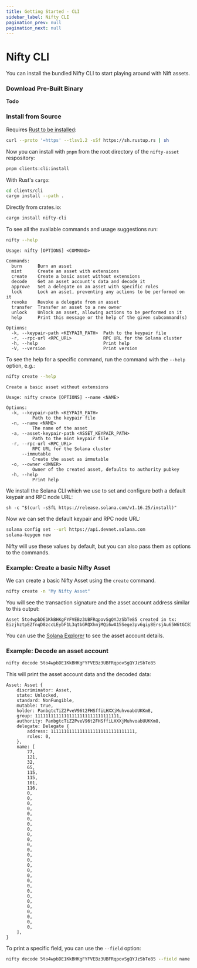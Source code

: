 ```yaml
---
title: Getting Started - CLI
sidebar_label: Nifty CLI
pagination_prev: null
pagination_next: null
---
```


# Nifty CLI

You can install the bundled Nifty CLI to start playing around with Nift assets.

### Download Pre-Built Binary

**Todo**

### Install from Source

Requires [Rust to be installed](https://www.rust-lang.org/learn/get-started):

```bash
curl --proto '=https' --tlsv1.2 -sSf https://sh.rustup.rs | sh
```

Now you can install with `pnpm` from the root directory of the `nifty-asset` respository:

```bash
pnpm clients:cli:install
```

With Rust's `cargo`:

```bash
cd clients/cli
cargo install --path .
```

Directly from crates.io:

```bash
cargo install nifty-cli
```

To see all the available commands and usage suggestions run:

```bash
nifty --help
```

```
Usage: nifty [OPTIONS] <COMMAND>

Commands:
  burn      Burn an asset
  mint      Create an asset with extensions
  create    Create a basic asset without extensions
  decode    Get an asset account's data and decode it
  approve   Set a delegate on an asset with specific roles
  lock      Lock an asset, preventing any actions to be performed on it
  revoke    Revoke a delegate from an asset
  transfer  Transfer an asset to a new owner
  unlock    Unlock an asset, allowing actions to be performed on it
  help      Print this message or the help of the given subcommand(s)

Options:
  -k, --keypair-path <KEYPAIR_PATH>  Path to the keypair file
  -r, --rpc-url <RPC_URL>            RPC URL for the Solana cluster
  -h, --help                         Print help
  -V, --version                      Print version
```

To see the help for a specific command, run the command with the `--help` option, e.g.:

```bash
nifty create --help
```

```
Create a basic asset without extensions

Usage: nifty create [OPTIONS] --name <NAME>

Options:
  -k, --keypair-path <KEYPAIR_PATH>
          Path to the keypair file
  -n, --name <NAME>
          The name of the asset
  -a, --asset-keypair-path <ASSET_KEYPAIR_PATH>
          Path to the mint keypair file
  -r, --rpc-url <RPC_URL>
          RPC URL for the Solana cluster
      --immutable
          Create the asset as immutable
  -o, --owner <OWNER>
          Owner of the created asset, defaults to authority pubkey
  -h, --help
          Print help
```



We install the Solana CLI which we use to set and configure both a default keypair and RPC node URL:

```
sh -c "$(curl -sSfL https://release.solana.com/v1.16.25/install)"
```

Now we can set the default keypair and RPC node URL:

```bash
solana config set --url https://api.devnet.solana.com
solana-keygen new
```

Nifty will use these values by default, but you can also pass them as options to the commands.


### Example: Create a basic Nifty Asset

We can create a basic Nifty Asset using the `create` command. 
```bash
nifty create -n "My Nifty Asset"
```
You will see the transaction signature and the asset account address similar to this output:

```
Asset 5to4wpbDE1KkBHKgFYFVEBz3UBFRqpovSgQYJzSbTe85 created in tx: EizjhztpEZfnqD8zccLEybF1L3qtbGRQXhmjMQi6wA15Sege3pv6giy8ErsjAu65W6tGC83UU185CEt4tYAkGP8
```

You can use the [Solana Explorer](https://explorer.solana.com/) to see the asset account details.


### Example: Decode an asset account

```bash
nifty decode 5to4wpbDE1KkBHKgFYFVEBz3UBFRqpovSgQYJzSbTe85
```

This will print the asset account data and the decoded data:

```
Asset: Asset {
    discriminator: Asset,
    state: Unlocked,
    standard: NonFungible,
    mutable: true,
    holder: PanbgtcTiZ2PveV96t2FHSffiLHXXjMuhvoabUUKKm8,
    group: 11111111111111111111111111111111,
    authority: PanbgtcTiZ2PveV96t2FHSffiLHXXjMuhvoabUUKKm8,
    delegate: Delegate {
        address: 11111111111111111111111111111111,
        roles: 0,
    },
    name: [
        77,
        121,
        32,
        65,
        115,
        115,
        101,
        116,
        0,
        0,
        0,
        0,
        0,
        0,
        0,
        0,
        0,
        0,
        0,
        0,
        0,
        0,
        0,
        0,
        0,
        0,
        0,
        0,
        0,
        0,
        0,
        0,
        0,
        0,
        0,
    ],
}
```

To print a specific field, you can use the `--field` option:

```bash
nifty decode 5to4wpbDE1KkBHKgFYFVEBz3UBFRqpovSgQYJzSbTe85 --field name
```
